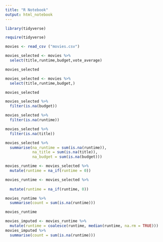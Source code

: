 ```yaml
---
title: "R Notebook"
output: html_notebook
---
```

```r
library(tidyverse)
```
```r
require(tidyverse)
```

```r
movies <- read_csv ("movies.csv")
```





```r
movies_selected <- movies %>% 
  select(title,runtime,budget,vote_average)
```

```r
movies_selected
```

```r
movies_selected <- movies %>% 
  select(title,runtime,budget,)
```

```r
movies_selected
```

```r
movies_selected %>% 
  filter(is.na(budget))
```

```r
movies_selected %>% 
  filter(is.na(runtime))
```
```r
movies_selected %>% 
  filter(is.na(title))
```

```r
movies_selected %>% 
  summarise(na_runtime = sum(is.na(runtime)), 
            na_title = sum(is.na(title)),
            na_budget = sum(is.na(budget)))
```

```r
movies_runtime <- movies_selected %>% 
  mutate(runtime = na_if(runtime = 0))
```

```r
movies_runtime <- movies_selected %>% 
  
  mutate(runtime = na_if(runtime, 0))

movies_runtime %>% 
  summarise(count = sum(is.na(runtime)))
```


```r
movies_runtime
```

```r
movies_imputed <- movies_runtime %>% 
  mutate(runtime = coalesce(runtime, median(runtime, na.rm = TRUE)))
movies_imputed %>% 
  summarise(count = sum(is.na(runtime)))
         

```

